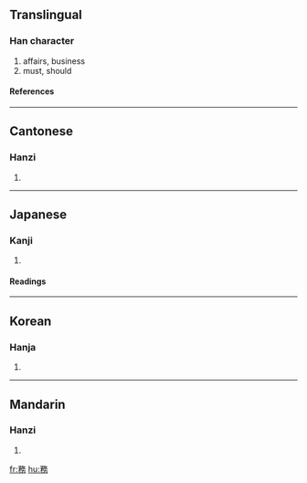 {{see|务}}

==Translingual==
===Han character===
{{Han char|rad=力|as=09|sn=11|four=1822<sub>7</sub>|canj=弓竹竹水尸 (NHHES), 弓竹人大尸 (NHOKS)}}
# affairs, business
# must, should
====References====
{{Han ref|kx=0148.200|dkj=02394|dj=0334.040|hdz=42765.090|uh=52D9|ud=21209|bh=B0C8|bd=45256}}
----
==Cantonese==
===Hanzi===
{{yue-hanzi|jyut=|y=mou6}}
# {{defn|Cantonese}}
----
==Japanese==
===Kanji===
{{ja-kanji|grade=|rs=力09}}
# {{defn|Japanese}} 
====Readings====
{{ja-readings|on=[[む]] (mu)|kun=[[つとめる]] (tsutomeru), [[つとめ]] (tsutome)}}
----
==Korean==
===Hanja===
{{ko-hanja|hangeul=무|rv=mu|mr=mu}}
# {{defn|Korean}}
----
==Mandarin==
===Hanzi===
{{cmn-hanzi|sim=务|pin=[[shēng]] (sheng1), [[wù]] (wu4)|wg=sheng<sup>1</sup>, wu<sup>4</sup>}}
# {{defn|Mandarin}}

[[fr:務]]
[[hu:務]]